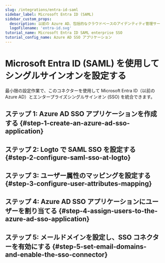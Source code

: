 ```yaml
---
slug: /integrations/entra-id-saml
sidebar_label: Microsoft Entra ID (SAML)
sidebar_custom_props:
  description: 以前の Azure AD、包括的なクラウドベースのアイデンティティ管理サービス。
  logoFilename: 'entra-id.svg'
tutorial_name: Microsoft Entra ID SAML enterprise SSO
tutorial_config_name: Azure AD SSO アプリケーション
---
```




# Microsoft Entra ID (SAML) を使用してシングルサインオンを設定する

最小限の設定作業で、このコネクターを使用して Microsoft Entra ID（以前の Azure AD）とエンタープライズシングルサインオン (SSO) を統合できます。

<GuideTip />

## ステップ 1: Azure AD SSO アプリケーションを作成する \{#step-1-create-an-azure-ad-sso-application}

<Step1 />

## ステップ 2: Logto で SAML SSO を設定する \{#step-2-configure-saml-sso-at-logto}

<Step2 />

## ステップ 3: ユーザー属性のマッピングを設定する \{#step-3-configure-user-attributes-mapping}

<Step3 />

## ステップ 4: Azure AD SSO アプリケーションにユーザーを割り当てる \{#step-4-assign-users-to-the-azure-ad-sso-application}

<Step4 />

## ステップ 5: メールドメインを設定し、SSO コネクターを有効にする \{#step-5-set-email-domains-and-enable-the-sso-connector}

<Step5 />
